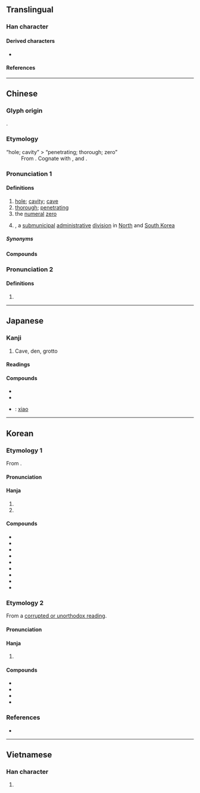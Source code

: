 {{character info}}
{{character info|0xfa05}}
==Translingual==

===Han character===
{{stroke order|strokes=9}}
{{Han char|rn=85|rad=水|as=06|sn=9|four=37120|canj=EBMR|ids=⿰氵同}}

====Derived characters====
* {{l|mul|[[霘]], [[𪔦]], [[𢞉]]}}

====References====
{{Han ref|kx=0620.180|dkj=17386|dj=1016.070|hdz=31607.030|uh=6D1E}}
{{Han ref|uh=FA05}}

----

==Chinese==
{{zh-forms}}

===Glyph origin===
{{Han etym}}
{{Han compound|水|t1=water|同|c2=p|c1=s|ls=psc}}.

===Etymology===
; “hole; cavity” > “penetrating; thorough; zero”
: From {{inh|zh|sit-pro|*dwa(ː)ŋ||hole; orifice; cave; pit; well}}. Cognate with {{cog|my|တွင်း}}, {{cog|bo|དོང|t=deep hole; pit}} and {{cog|kac|kha-thung|kha-'''thung'''|well, pit}}.

===Pronunciation 1===
{{zh-pron
|m=dòng
|m-s=dong4
|dg=дун3
|c=dung6
|c-t=uung5
|g=tung5
|h=pfs=thung;gd=tung4
|j=dung3
|mb=dō̤ng
|md=dâe̤ng
|mn=ml,jj,tw:tōng/xm,zz:tāng
|mn-t=dang7/tong7
|mn-t_note=dang7 - vernacular; tong7 - literary
|w=3don
|x=dong4/dong5
|mc=2
|oc=2
|cat=n,a,num
}}

====Definitions====
{{zh-hanzi}}

# [[hole]]; [[cavity]]; [[cave]]
# [[thorough]]; [[penetrating]]
# the [[numeral]] [[zero]]  {{q|used in radio communications in aviation and by the military}}
# {{w|Dong (administrative division)|''dong''}}, a [[submunicipal]] [[administrative]] [[division]] in [[North Korea|North]] and [[South Korea]]

=====Synonyms=====
{{zh-dial|孔}}

====Compounds====
{{zh-der|洞簫|仙洞|九曲洞|勿里洞島|別有洞天|大洞果|塞狗洞|坑洞|山頂洞人|岩洞|山洞|上洞人|八洞|函洞|千佛洞|地洞|洞天|橋洞|洞兒|洞燭入微|法律漏洞|洞若觀火|洞仙|洞見癥結|洞如觀火|洞達|掘洞|洞房|漏洞百出|挖洞|洞宮|洞房花燭|洞燭姦邪|洞家|拖牢洞|洞庭|漏洞|洞戶|窗洞|空空洞洞|洞悉真相|洞察|石灰岩洞|洞悉|福地洞天|狗洞|洞鑒古今|石洞|洞燭其奸|白鹿洞|曹洞宗|月洞門|白洞|無底洞|洞貫|潮音洞|甕洞兒|洞察其奸|空洞|洞鑒|洞徹|洞窟|炕洞|洞曉|洞庭湖|洞中肯綮|水簾洞|洞開|涵洞|洞門|洞見|洞窟美術|洞穿|洞穴|洞燭|洞然|洞明|洞悉明白|洞居|洞察機先|洞天福地|洞壑|洞府|洞燭機先|破洞|月洞|窯洞|花燭洞房|門洞|鑽天打洞|龍洞|黑洞洞|黑洞|鬼窟洞|鬧洞房|花兒洞子|通幽洞微|風洞|鑽狗洞|鐘乳洞|連闥洞房|防空洞|芭蕉洞|黃金洞|洞洞|三洞|潘洞}}

===Pronunciation 2===
{{zh-pron
|m=tóng
|c=tung4
|dial=n
|mc=1
|oc=1
|cat=
}}

====Definitions====
{{zh-hanzi}}

# {{zh-only|澒洞||洪洞|[[Hongtong]]}}

{{zh-cat|Elementary}}

----

==Japanese==

===Kanji===
{{ja-kanji|grade=c|rs=水06}}

# Cave, den, grotto

====Readings====
{{ja-readings
|goon=ずう
|kanon=とう
|kanyoon=どう
|kun=うつろ-, うつ-ろ, ふかい, ほがらか, ほら-, みぬく
}}

====Compounds====
{{der-top|Compounds}}
* {{ja-r|洞窟|どうくつ}}
* {{ja-r|洞察|どうさつ}}
* {{ja-r|洞簫|どうしょう}}: [[xiao]] {{gloss|Chinese flute}}
{{der-bottom}}

----

==Korean==

===Etymology 1===
From {{der|ko|ltc|-}} {{ltc-l|洞|id=2}}.

{{collapse|
* {{hanja-dongguk|또ᇰ〮|ttwóng}}
* {{hanja-sinjeung|동|twong|hun=골 동}}
|Historical readings
|bg=#FFFFFF}}

====Pronunciation====
{{ko-hanja-pron|동|l=y}}

====Hanja====
{{ko-hanja-search}}
{{ko-hanja|골|동}}

# {{hanja form of|동|[[hole]]; [[cavity]]; [[cave]]}}
# {{hanja form of|동|{{w|Dong (administrative division)|''dong''}}, a [[submunicipal]] [[administrative]] [[division]] in [[North Korea|North]] and [[South Korea]]}}

====Compounds====
{{der-top3|Compounds}}
* {{m|ko|동리(洞里)}}
* {{m|ko|동굴(洞窟)}}
* {{m|ko|동장(洞長)}}
* {{m|ko|공동(空洞)}}
* {{m|ko|^대동(大洞)}}
* {{m|ko|동내(洞內)}}
* {{m|ko|동문(洞門)}}
* {{m|ko|동방(洞房)}}
* {{m|ko|동내방내(洞內坊內)}}
{{der-bottom}}

===Etymology 2===
From a [[속음|corrupted or unorthodox reading]].

====Pronunciation====
{{ko-hanja-pron|통|l=y}}

====Hanja====
{{ko-hanja|밝다|밝을|통}}

# {{hanja form of|통|[[bright]]; [[thorough]]; [[penetrating]]}}

====Compounds====
{{der-top|Compounds}}
* {{m|ko|통찰(洞察)}}
* {{m|ko|통견(洞見)}}
* {{m|ko|통달(洞達)}}
* {{m|ko|통촉(洞燭)}}
{{der-bottom}}

===References===
* {{R:hanjadoc|5941}}

----

==Vietnamese==

===Han character===
{{vi-readings|reading=đọng, động, đùng, dộng, dọng, đỗng|rs=水06}}

# {{rfdef|vi|sort=水06}}